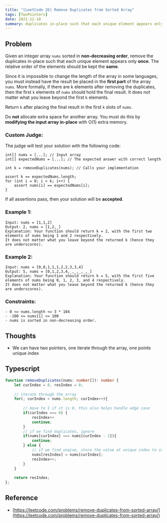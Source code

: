 ```yaml
---
title: "[LeetCode 26] Remove Duplicates from Sorted Array"
tags: [TwoPointers]
date: 2021-12-10
summary: duplicates in-place such that each unique element appears only **once**.
---
```


## Problem

Given an integer array `nums` sorted in **non-decreasing order**, remove the
duplicates in-place such that each unique element appears only **once**. The
relative order of the elements should be kept the **same**.

Since it is impossible to change the length of the array in some languages, you
must instead have the result be placed in the **first part** of the array `nums`. More
formally, if there are k elements after removing the duplicates, then the first
`k` elements of `nums` should hold the final result. It does not matter what you
leave beyond the first `k` elements.

Return `k` after placing the final result in the first `k` slots of `nums`.

Do **not** allocate extra space for another array. You must do this by **modifying the input array in-place** with O(1) extra memory.

### Custom Judge:

The judge will test your solution with the following code:

```
int[] nums = [...]; // Input array
int[] expectedNums = [...]; // The expected answer with correct length

int k = removeDuplicates(nums); // Calls your implementation

assert k == expectedNums.length;
for (int i = 0; i < k; i++) {
    assert nums[i] == expectedNums[i];
}
```

If all assertions pass, then your solution will be **accepted**.

### Example 1:

```
Input: nums = [1,1,2]
Output: 2, nums = [1,2,_]
Explanation: Your function should return k = 2, with the first two elements of nums being 1 and 2 respectively.
It does not matter what you leave beyond the returned k (hence they are underscores).
```

### Example 2:

```
Input: nums = [0,0,1,1,1,2,2,3,3,4]
Output: 5, nums = [0,1,2,3,4,_,_,_,_,_]
Explanation: Your function should return k = 5, with the first five elements of nums being 0, 1, 2, 3, and 4 respectively.
It does not matter what you leave beyond the returned k (hence they are underscores).
```

### Constraints:

```
- 0 <= nums.length <= 3 * 104
- -100 <= nums[i] <= 100
- nums is sorted in non-decreasing order.
```

## Thoughts

- We can have two pointers, one iterate through the array, one points unique index
  
## Typescript

```typescript
function removeDuplicates(nums: number[]): number {
    let curIndex = 0, resIndex = 0;
    
    // iterate through the array
    for(; curIndex < nums.length; curIndex++){
        
        // move to 1 if it is 0, this also helps handle edge case
        if(curIndex === 0) {
            resIndex++
            continue;
        }
        // if we find duplicates, ignore
        if(nums[curIndex] === nums[curIndex - 1]){
            continue;
        } else {
            // if we find unqiue, store the value at unique index to increase it by 1
            nums[resIndex] = nums[curIndex];
            resIndex++;
        }
    }
    
    return resIndex;
};
```

## Reference

- [https://leetcode.com/problems/remove-duplicates-from-sorted-array/](https://leetcode.com/problems/remove-duplicates-from-sorted-array/)